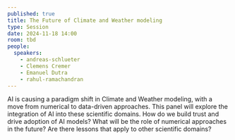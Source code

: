 ```yaml
---
published: true
title: The Future of Climate and Weather modeling
type: Session
date: 2024-11-18 14:00
room: tbd
people:
  speakers:
    - andreas-schlueter
    - Clemens Cremer
    - Emanuel Dutra
    - rahul-ramachandran
---
```

AI is causing a paradigm shift in Climate and Weather modeling, with a move from numerical to data-driven approaches. This panel will explore the integration of AI into these scientific domains. How do we build trust and drive adoption of AI models? What will be the role of numerical approaches in the future? Are there lessons that apply to other scientific domains?
